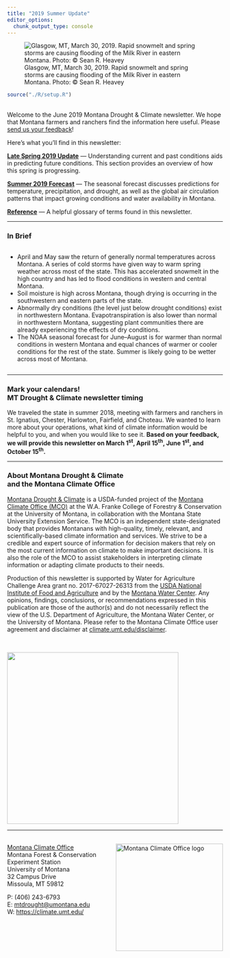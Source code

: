 ```yaml
---
title: "2019 Summer Update"
editor_options: 
  chunk_output_type: console
---
```


![Glasgow, MT, March 30, 2019. Rapid snowmelt and spring storms are causing flooding of the Milk River in eastern Montana. Photo: © Sean R. Heavey](./img/Sean_Heavey_Glasgow.jpg)

```r
source("./R/setup.R")
```

## {-}

Welcome to the June 2019 Montana Drought & Climate newsletter. We hope that Montana farmers and ranchers find the information here useful. Please [send us your feedback](mailto:mtdrought@umontana.edu)!

Here's what you'll find in this newsletter:

[**Late Spring 2019 Update**](./review.html) --- Understanding current and past conditions aids in predicting future conditions. This section provides an overview of how this spring is progressing.

[**Summer 2019 Forecast**](./forecast.html) --- The seasonal forecast discusses predictions for temperature, precipitation, and drought, as well as the global air circulation patterns that impact growing conditions and water availability in Montana.

[**Reference**](./reference.html) --- A helpful glossary of terms found in this newsletter.

-----

### In Brief {-}

<div style="-webkit-columns: 2 300px;-moz-columns: 2 300px;columns: 2 300px;">
* April and May saw the return of generally normal temperatures across Montana. A series of cold storms have given way to warm spring weather across most of the state. This has accelerated snowmelt in the high country and has led to flood conditions in western and central Montana.
* Soil moisture is high across Montana, though drying is occurring in the southwestern and eastern parts of the state.
* Abnormally dry conditions (the level just below drought conditions) exist in northwestern Montana. Evapotranspiration is also lower than normal in northwestern Montana, suggesting plant communities there are already experiencing the effects of dry conditions.
* The NOAA seasonal forecast for June–August is for warmer than normal conditions in western Montana and equal chances of warmer or cooler conditions for the rest of the state. Summer is likely going to be wetter across most of Montana.
</div>

-----

### Mark your calendars!<br>MT Drought & Climate newsletter timing {-}
We traveled the state in summer 2018, meeting with farmers and ranchers in St. Ignatius, Chester, Harlowton, Fairfield, and Choteau. We wanted to learn more about your operations, what kind of climate information would be helpful to you, and when you would like to see it. **Based on your feedback, we will provide this newsletter on March 1^st^, April 15^th^, June 1^st^, and October 15^th^.**

-----

### About **Montana Drought & Climate**<br>and the **Montana Climate Office** {-}
[Montana Drought & Climate](https://climate.umt.edu/mtdrought/) is a USDA-funded project of the [Montana Climate Office (MCO)](https://climate.umt.edu/) at the W.A. Franke College of Forestry & Conservation at the University of Montana, in collaboration with the Montana State University Extension Service. The MCO is an independent state-designated body that provides Montanans with high-quality, timely, relevant, and scientifically-based climate information and services. We strive to be a credible and expert source of information for decision makers that rely on the most current information on climate to make important decisions. It is also the role of the MCO to assist stakeholders in interpreting climate information or adapting climate products to their needs.

Production of this newsletter is supported by Water for Agriculture Challenge Area grant no. 2017-67027-26313 from the [USDA National Institute of Food and Agriculture](https://nifa.usda.gov/) and by the [Montana Water Center](https://www.montanawatercenter.org/). Any opinions, findings, conclusions, or recommendations expressed in this publication are those of the author(s) and do not necessarily reflect the view of the U.S. Department of Agriculture, the Montana Water Center, or the University of Montana. Please refer to the Montana Climate Office user agreement and disclaimer at [climate.umt.edu/disclaimer](https://climate.umt.edu/disclaimer/).

<br>
<div style="text-align: left;">
![](./img/NIFA_logo.jpg){style="width:400px;"}
</div>

-----

<br>
<a href="https://climate.umt.edu/" target="_blank">
  <img src="./img/MCO_logo.svg" alt="Montana Climate Office logo" style="width:250px;float:right;">
</a>
[Montana Climate Office](https://climate.umt.edu/)<br>
Montana Forest & Conservation Experiment Station<br>
University of Montana<br>
32 Campus Drive<br>
Missoula, MT 59812<br>

P: (406) 243-6793<br>
E: [mtdrought@umontana.edu](mailto:mtdrought@umontana.edu)<br>
W: [https://climate.umt.edu/](https://climate.umt.edu/)
